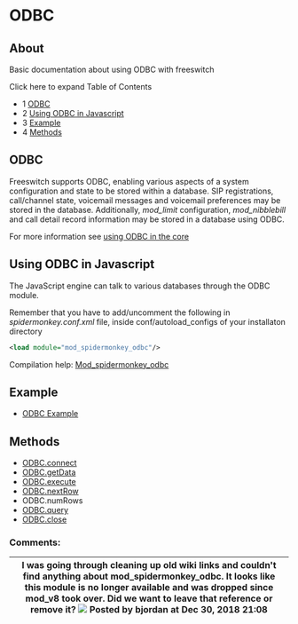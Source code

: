 
# ODBC 

 

## About

Basic documentation about using ODBC with freeswitch

Click here to expand Table of Contents

* 1 [ODBC](#odbc)
* 2 [Using ODBC in Javascript](#using-odbc-in-javascript)
* 3 [Example](#example)
* 4 [Methods](#methods)

## ODBC

Freeswitch supports ODBC, enabling various aspects of a system configuration and state to be stored within a database. SIP registrations, call/channel state, voicemail messages and voicemail preferences may be stored in the database. Additionally, _mod\_limit_ configuration, _mod\_nibblebill_ and call detail record information may be stored in a database using ODBC.

For more information see [using ODBC in the core](./ODBC-DSN/Using-ODBC-in-the-core_6586653.mdx)

## Using ODBC in Javascript

The JavaScript engine can talk to various databases through the ODBC module.

Remember that you have to add/uncomment the following in _spidermonkey.conf.xml_ file, inside conf/autoload\_configs of your installaton directory

```xml
<load module="mod_spidermonkey_odbc"/>
```

Compilation help: [Mod\_spidermonkey\_odbc](https://wiki.freeswitch.org/wiki/Mod%5Fspidermonkey%5Fodbc "Mod spidermonkey odbc")

## Example

* [ODBC Example](./ODBC-Example_13173432.mdx#about)

## Methods

* [ODBC.connect](./ODBC.connect_13173395.mdx#about)
* [ODBC.getData](./ODBC.getData_13173414.mdx#about)
* [ODBC.execute](./ODBC.execute_13173409.mdx#--)
* [ODBC.nextRow](./ODBC.nextRow_13173418.mdx#about)
* ODBC.numRows
* [ODBC.query](./ODBC.query_13173446.mdx#about)
* [ODBC.close](./ODBC.close_13173463.mdx#--)

### Comments:

| I was going through cleaning up old wiki links and couldn't find anything about mod\_spidermonkey\_odbc. It looks like this module is no longer available and was dropped since mod\_v8 took over. Did we want to leave that reference or remove it? ![](/images/icons/contenttypes/comment_16.png) Posted by bjordan at Dec 30, 2018 21:08 |
| ------------------------------------------------------------------------------------------------------------------------------------------------------------------------------------------------------------------------------------------------------------------------------------------------------------------------------------------ |



